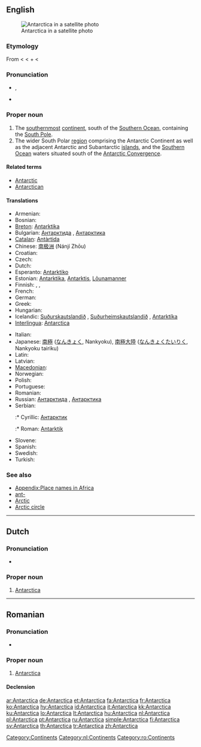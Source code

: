 ==English==
{{wikipedia}}
[[Image:Antarctica_satellite_globe.jpg|thumb|Antarctica in a satellite photo]]

===Etymology===
From {{NL.}} {{term|Antarctica|lang=la}} < {{etyl|grc}} {{term|ἀνταρκτικός|sc=Polytonic|tr=antarktikos|lang=grc}} < {{term|ἀντ-|sc=Polytonic|tr=ant-||[[ant-]], [[against]], [[opposed]]|lang=grc}} + {{term|ἀρκτικός|sc=Polytonic|tr=arktikos||[[Arctic]]|lang=grc}} < {{etyl|grc}} {{term|ἄρκτος|sc=Polytonic|tr=arktos||[[bear]]|lang=grc}}

===Pronunciation===
* {{a|UK}} {{IPA|/ˌænˈtɑːk.tɪk.ə/}}, {{SAMPA|/%{n"tA:k.tIk.@/}}
* {{a|US}} {{IPA|/ænˈtɑɹktɪkə/}}
*: {{audio|en-us-Antarctica.ogg|Audio (US)}}

===Proper noun===
{{en-proper noun}}

# The [[southernmost]] [[continent]], south of the [[Southern Ocean]], containing the [[South Pole]].
# The wider South Polar [[region]] comprising the Antarctic Continent as well as the adjacent Antarctic and Subantarctic [[island]]s, and the [[Southern Ocean]] waters situated south of the [[Antarctic Convergence]].

====Related terms====
* [[Antarctic]]
* [[Antarctican]]

====Translations====
{{trans-top|southernmost continent}}
* Armenian: {{t-|hy|Անտարկտիկա|tr=Antarktika|sc=Hayeren|xs=Armenian}}
* Bosnian: {{t-|bs|Antarktik|m}}
* [[Breton]]: [[Antarktika#Breton|Antarktika]]
* Bulgarian: [[Антарктида]] {{i|the continent}}, [[Антарктика]] {{i|the region}}
* [[Catalan]]: [[Antàrtida]] {{f}}
* Chinese: [[南极洲]] (Nánjí Zhōu)
* Croatian: {{t-|hr|Antarktika|f}}
* Czech: {{t-|cs|Antarktida|f}}
* Dutch: {{t+|nl|Antarctica|n}}
* Esperanto: [[Antarktiko]]
* Estonian: [[Antarktika]], [[Antarktis]], [[Lõunamanner]]
* Finnish: {{t-|fi|Etelämanner}}, {{t-|fi|Antarktis}}, {{t-|fi|Etelänapamanner}}
* French: {{t+|fr|Antarctique|m}}
* German: {{t+|de|Antarktis|f}}
* Greek: {{t+|el|Ανταρκτική|f|tr=Antarktikí|sc=Grek}}
* Hungarian: {{t+|hu|Antarktisz}}
* Icelandic: [[Suðurskautslandið]] {{n}}, [[Suðurheimskautslandið]] {{n}}, [[Antarktíka]] {{f}}
* [[Interlingua]]: [[Antarctica#Interlingua|Antarctica]]
{{trans-mid}}
* Italian: {{t+|it|Antartide}}
* Japanese: [[南極]] ([[なんきょく]], Nankyoku), [[南極大陸]] ([[なんきょくたいりく]], Nankyoku tairiku)
* Latin: {{t-|la|Antarctica}}
* Latvian: {{t-|lv|Antarktika|f|xs=Latvian}}
* [[Macedonian]]: {{t-|mk|Антарктик|m|tr=Antárktik|sc=Cyrl|xs=Macedonian}}
* Norwegian: {{t-|no|Antarktis}}
* Polish: {{t+|pl|Antarktyda}}
* Portuguese: {{t+|pt|Antártica}}
* Romanian: {{t-|ro|Antarctica}}
* Russian: [[Антарктида]] {{i|the continent}} {{f}}, [[Антарктика]] {{i|the region}} {{f}}
* Serbian:
*:* Cyrillic: [[Антарктик]] {{f}}
*:* Roman: [[Antarktik]] {{f}}
* Slovene: {{t+|sl|Antarktika}}
* Spanish: {{t+|es|Antártida}}
* Swedish: {{t+|sv|Antarktis}}
* Turkish: {{t+|tr|Antarktika}}
{{trans-bottom}}

{{trans-top|south polar region}}
{{trans-mid}}
{{trans-bottom}}

===See also===
* [[Appendix:Place names in Africa]]
* [[ant-]]
* [[Arctic]]
* [[Arctic circle]]

[[Category:Continents]]

----

==Dutch==
{{wikipedia|lang=nl}}

===Pronunciation===
* {{IPA|lang=nl|/ɑn.ˈtɑrk.ti.kaː/}}

===Proper noun===
{{infl|nl|proper noun|g=n}}

# [[#English|Antarctica]]

[[Category:nl:Continents]]

----

==Romanian==
{{wikipedia|lang=ro}}

===Pronunciation===
* {{IPA|[an'tark.tika]|lang=ro}}

===Proper noun===
{{infl|ro|proper noun|g=f}}

# [[#English|Antarctica]]

====Declension====
{{ro-country|gend=f|Antarcticii}}

[[Category:ro:Continents]]

[[ar:Antarctica]]
[[de:Antarctica]]
[[et:Antarctica]]
[[fa:Antarctica]]
[[fr:Antarctica]]
[[ko:Antarctica]]
[[hy:Antarctica]]
[[id:Antarctica]]
[[it:Antarctica]]
[[kk:Antarctica]]
[[ku:Antarctica]]
[[lo:Antarctica]]
[[lt:Antarctica]]
[[hu:Antarctica]]
[[nl:Antarctica]]
[[pl:Antarctica]]
[[pt:Antarctica]]
[[ru:Antarctica]]
[[simple:Antarctica]]
[[fi:Antarctica]]
[[sv:Antarctica]]
[[th:Antarctica]]
[[tr:Antarctica]]
[[zh:Antarctica]]